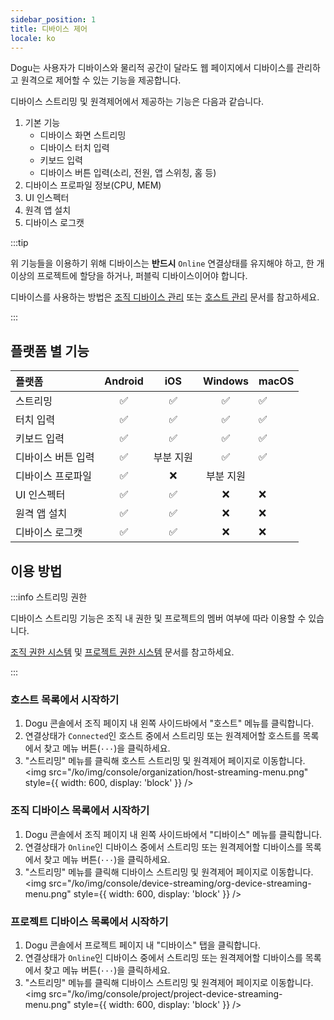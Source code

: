 ```yaml
---
sidebar_position: 1
title: 디바이스 제어
locale: ko
---
```


Dogu는 사용자가 디바이스와 물리적 공간이 달라도 웹 페이지에서 디바이스를 관리하고 원격으로 제어할 수 있는 기능을 제공합니다.

디바이스 스트리밍 및 원격제어에서 제공하는 기능은 다음과 같습니다.

1. 기본 기능
   - 디바이스 화면 스트리밍
   - 디바이스 터치 입력
   - 키보드 입력
   - 디바이스 버튼 입력(소리, 전원, 앱 스위칭, 홈 등)
2. 디바이스 프로파일 정보(CPU, MEM)
3. UI 인스펙터
4. 원격 앱 설치
5. 디바이스 로그캣

:::tip

위 기능들을 이용하기 위해 디바이스는 **반드시** `Online` 연결상태를 유지해야 하고, 한 개 이상의 프로젝트에 할당을 하거나, 퍼블릭 디바이스이어야 합니다.

디바이스를 사용하는 방법은 [조직 디바이스 관리](/management/organization/device/device-management) 또는 [호스트 관리](/management/organization/host) 문서를 참고하세요.

:::

## 플랫폼 별 기능

| 플랫폼             | Android |    iOS    |  Windows  | macOS |
| :----------------- | :-----: | :-------: | :-------: | ----- |
| 스트리밍           |   ✅    |    ✅     |    ✅     | ✅    |
| 터치 입력          |   ✅    |    ✅     |    ✅     | ✅    |
| 키보드 입력        |   ✅    |    ✅     |    ✅     | ✅    |
| 디바이스 버튼 입력 |   ✅    | 부분 지원 |    ✅     | ✅    |
| 디바이스 프로파일  |   ✅    |    ❌     | 부분 지원 |
| UI 인스펙터        |   ✅    |    ✅     |    ❌     | ❌    |
| 원격 앱 설치       |   ✅    |    ✅     |    ❌     | ❌    |
| 디바이스 로그캣    |   ✅    |    ✅     |    ❌     | ❌    |

## 이용 방법

:::info 스트리밍 권한

디바이스 스트리밍 기능은 조직 내 권한 및 프로젝트의 멤버 여부에 따라 이용할 수 있습니다.

[조직 권한 시스템](/management/organization/permission) 및 [프로젝트 권한 시스템](/management/project/permission) 문서를 참고하세요.

:::

### 호스트 목록에서 시작하기

1. Dogu 콘솔에서 조직 페이지 내 왼쪽 사이드바에서 "호스트" 메뉴를 클릭합니다.
2. 연결상태가 `Connected`인 호스트 중에서 스트리밍 또는 원격제어할 호스트를 목록에서 찾고 메뉴 버튼(`···`)을 클릭하세요.
3. "스트리밍" 메뉴를 클릭해 호스트 스트리밍 및 원격제어 페이지로 이동합니다.
   <img
     src="/ko/img/console/organization/host-streaming-menu.png"
     style={{ width: 600, display: 'block' }}
   />

### 조직 디바이스 목록에서 시작하기

1. Dogu 콘솔에서 조직 페이지 내 왼쪽 사이드바에서 "디바이스" 메뉴를 클릭합니다.
2. 연결상태가 `Online`인 디바이스 중에서 스트리밍 또는 원격제어할 디바이스를 목록에서 찾고 메뉴 버튼(`···`)을 클릭하세요.
3. "스트리밍" 메뉴를 클릭해 디바이스 스트리밍 및 원격제어 페이지로 이동합니다.
   <img
     src="/ko/img/console/device-streaming/org-device-streaming-menu.png"
     style={{ width: 600, display: 'block' }}
   />

### 프로젝트 디바이스 목록에서 시작하기

1. Dogu 콘솔에서 프로젝트 페이지 내 "디바이스" 탭을 클릭합니다.
2. 연결상태가 `Online`인 디바이스 중에서 스트리밍 또는 원격제어할 디바이스를 목록에서 찾고 메뉴 버튼(`···`)을 클릭하세요.
3. "스트리밍" 메뉴를 클릭해 디바이스 스트리밍 및 원격제어 페이지로 이동합니다.
   <img
     src="/ko/img/console/project/project-device-streaming-menu.png"
     style={{ width: 600, display: 'block' }}
   />
